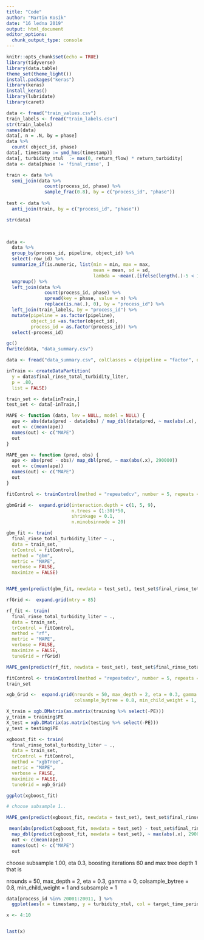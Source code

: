 ```yaml
---
title: "Code"
author: "Martin Kosík"
date: "16 ledna 2019"
output: html_document
editor_options: 
  chunk_output_type: console
---
```


```r
knitr::opts_chunk$set(echo = TRUE)
library(tidyverse)
library(data.table)
theme_set(theme_light())
install.packages("keras")
library(keras)
install_keras()
library(lubridate)
library(caret)
```


```r
data <- fread("train_values.csv")
train_labels <- fread("train_labels.csv")
str(train_labels)
names(data)
data[, n = .N, by = phase]
data %>% 
  count( object_id, phase)
data[, timestamp := ymd_hms(timestamp)]
data[, turbidity_ntul  := max(0, return_flow) * return_turbidity]
data <- data[phase != 'final_rinse', ]

train <- data %>% 
  semi_join(data %>% 
              count(process_id, phase) %>% 
              sample_frac(0.8), by = c("process_id", "phase"))
 
test <- data %>% 
  anti_join(train, by = c("process_id", "phase")) 

str(data)
  
```

```r

```

```r
data <-
  data %>% 
  group_by(process_id, pipeline, object_id) %>% 
  select(-row_id) %>% 
  summarize_if(is.numeric, list(min = min, max = max,
                                mean = mean, sd = sd,
                                lambda = ~mean(.[ifelse(length(.)-5 < 1, length(.), length(.)-5):length(.)]))) %>% 
  ungroup() %>% 
  left_join(data %>% 
              count(process_id, phase) %>%
              spread(key = phase, value = n) %>% 
              replace(is.na(.), 0), by = "process_id") %>% 
  left_join(train_labels, by = "process_id") %>% 
  mutate(pipeline = as.factor(pipeline),
         object_id =as.factor(object_id), 
         process_id = as.factor(process_id)) %>% 
  select(-process_id)

gc()
fwrite(data, "data_summary.csv")

```

```r
data <- fread("data_summary.csv", colClasses = c(pipeline = "factor", object_id ="factor"))

inTrain <- createDataPartition(
  y = data$final_rinse_total_turbidity_liter,
  p = .80,
  list = FALSE)

train_set <- data[inTrain,]
test_set <- data[-inTrain,]

```

```r
MAPE <- function (data, lev = NULL, model = NULL) {
  ape <- abs(data$pred - data$obs) / map_dbl(data$pred, ~ max(abs(.x), 290000))
  out <- c(mean(ape))
  names(out) <- c("MAPE")
  out
} 

```

```r
MAPE_gen <- function (pred, obs) {
  ape <- abs(pred - obs)/ map_dbl(pred, ~ max(abs(.x), 290000))
  out <- c(mean(ape))
  names(out) <- c("MAPE")
  out
} 
```


```r
fitControl <- trainControl(method = "repeatedcv", number = 5, repeats = 3, summaryFunction = MAPE)
```


```r
gbmGrid <-  expand.grid(interaction.depth = c(1, 5, 9), 
                        n.trees = (1:30)*50, 
                        shrinkage = 0.1,
                        n.minobsinnode = 20)

gbm_fit <- train(
  final_rinse_total_turbidity_liter ~ .,
  data = train_set,
  trControl = fitControl,
  method = "gbm",
  metric = "MAPE",
  verbose = FALSE, 
  maximize = FALSE)


MAPE_gen(predict(gbm_fit, newdata = test_set), test_set$final_rinse_total_turbidity_liter)
```



```r
rfGrid <-  expand.grid(mtry = 85)

rf_fit <- train(
  final_rinse_total_turbidity_liter ~ .,
  data = train_set,
  trControl = fitControl,
  method = "rf",
  metric = "MAPE",
  verbose = FALSE, 
  maximize = FALSE, 
  tuneGrid = rfGrid)

MAPE_gen(predict(rf_fit, newdata = test_set), test_set$final_rinse_total_turbidity_liter)

```

```r
fitControl <- trainControl(method = "repeatedcv", number = 5, repeats = 1, summaryFunction = MAPE)
train_set 

xgb_Grid <-  expand.grid(nrounds = 50, max_depth = 2, eta = 0.3, gamma = 0,
                         colsample_bytree = 0.8, min_child_weight = 1, subsample = 1)

X_train = xgb.DMatrix(as.matrix(training %>% select(-PE)))
y_train = training$PE
X_test = xgb.DMatrix(as.matrix(testing %>% select(-PE)))
y_test = testing$PE

xgboost_fit <- train(
  final_rinse_total_turbidity_liter ~ .,
  data = train_set,
  trControl = fitControl,
  method = "xgbTree",
  metric = "MAPE",
  verbose = FALSE, 
  maximize = FALSE,
  tuneGrid = xgb_Grid)

ggplot(xgboost_fit)

# choose subsample 1..

MAPE_gen(predict(xgboost_fit, newdata = test_set), test_set$final_rinse_total_turbidity_liter)

 mean(abs(predict(xgboost_fit, newdata = test_set) - test_set$final_rinse_total_turbidity_liter)/
  map_dbl(predict(xgboost_fit, newdata = test_set), ~ max(abs(.x), 290000)))
  out <- c(mean(ape))
  names(out) <- c("MAPE")
  out
```
choose subsample 1.00, eta 0.3,  boosting iterations 60 and max tree depth 1
that is 

nrounds = 50, max_depth = 2, eta = 0.3, gamma = 0, colsample_bytree = 0.8, min_child_weight =
 1 and subsample = 1


```r
data[process_id %in% 20001:20011, ] %>% 
  ggplot(aes(x = timestamp, y = turbidity_ntul, col = target_time_period)) + geom_line() + facet_wrap(~ process_id, scales = "free")
```

```r
x <- 4:10


last(x)
```

